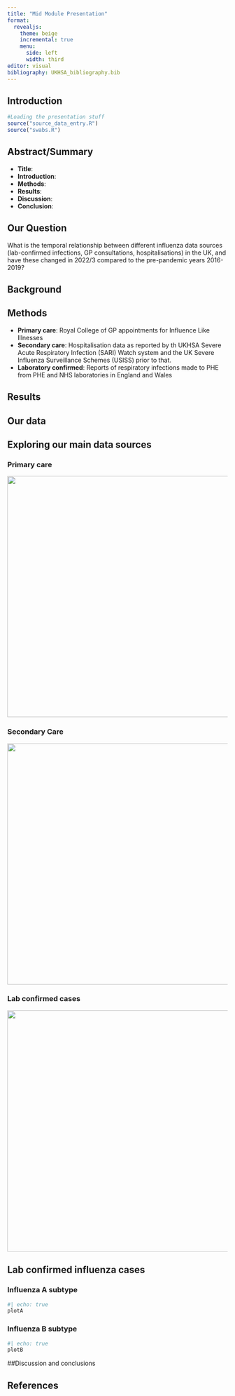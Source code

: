 ```yaml
---
title: "Mid Module Presentation"
format: 
  revealjs:
    theme: beige
    incremental: true
    menu: 
      side: left
      width: third
editor: visual
bibliography: UKHSA_bibliography.bib
---
```


## Introduction
``` r
#Loading the presentation stuff
source("source_data_entry.R")
source("swabs.R")

```

## Abstract/Summary

- **Title**:
- **Introduction**:
- **Methods**:
- **Results**:
- **Discussion**:
- **Conclusion**:

## Our Question

What is the temporal relationship between different influenza data sources (lab-confirmed infections, GP consultations, hospitalisations) in the UK, and have these changed in 2022/3 compared to the pre-pandemic years 2016-2019?

## Background



## Methods



::: incremental
-   **Primary care**: Royal College of GP appointments for Influence Like Illnesses
-   **Secondary care**: Hospitalisation data as reported by th UKHSA Severe Acute Respiratory Infection (SARI) Watch system and the UK Severe Influenza Surveillance Schemes (USISS) prior to that.
-   **Laboratory confirmed**: Reports of respiratory infections made to PHE from PHE and NHS laboratories in England and Wales
:::

## Results

## Our data




## Exploring our main data sources

::: panel-tabset
### Primary care

![](GP_cases.png){.absolute left=200 top=180 width="700" height="550"}

### Secondary Care

![](hospitalistaion.png){.absolute left=200 top=180 width="700" height="550"}

### Lab confirmed cases

![](swabs.png){.absolute left=150 top=180 height="550"}
:::

## Lab confirmed influenza cases

::: panel-tabset

### Influenza A subtype
``` r
#| echo: true
plotA
```

### Influenza B subtype
``` r
#| echo: true
plotB
```

:::

##Discussion and conclusions



## References
